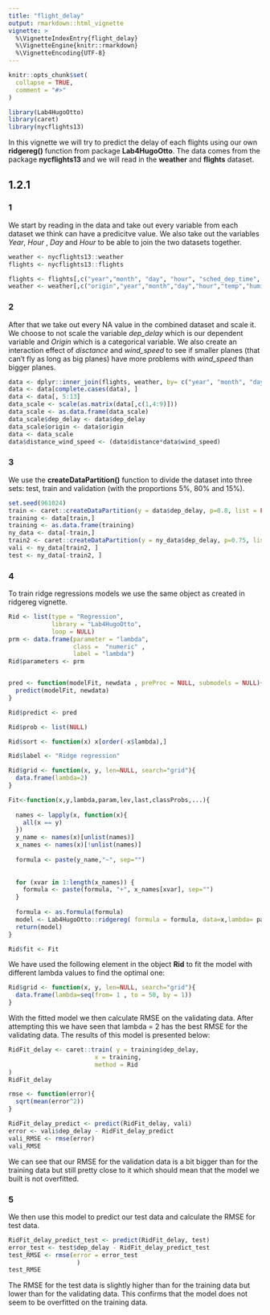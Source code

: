 ```yaml
---
title: "flight_delay"
output: rmarkdown::html_vignette
vignette: >
  %\VignetteIndexEntry{flight_delay}
  %\VignetteEngine{knitr::rmarkdown}
  %\VignetteEncoding{UTF-8}
---
```


```r
knitr::opts_chunk$set(
  collapse = TRUE,
  comment = "#>"
)
```

```r
library(Lab4HugoOtto)
library(caret)
library(nycflights13)
```

In this vignette we will try to predict the delay of each flights using our own **ridgereg()** function from package **Lab4HugoOtto**. The data comes from the package **nycflights13 **and we will read in the **weather** and **flights** dataset.

## 1.2.1
### 1
We start by reading in the data and take out every variable from each dataset we think can have a predicitve value. We also take out the variables *Year*, *Hour* , *Day* and *Hour* to be able to join the two datasets together. 
```r
weather <- nycflights13::weather
flights <- nycflights13::flights

flights <- flights[,c("year","month", "day", "hour", "sched_dep_time", "dep_delay", "origin", "distance")]
weather <- weather[,c("origin","year","month","day","hour","temp","humid","wind_speed","precip", "visib")]

```

### 2 
After that we take out every NA value in the combined dataset and scale it. We choose to not scale the variable *dep_delay* which is our dependent variable and *Origin* which is a categorical variable. We also create an interaction effect of *disctance* and *wind_speed* to see if smaller planes (that can't fly as long as big planes) have more problems with *wind_speed* than bigger planes.

```r
data <- dplyr::inner_join(flights, weather, by= c("year", "month", "day", "hour", "origin"))
data <- data[complete.cases(data), ]
data <- data[, 5:13]
data_scale <- scale(as.matrix(data[,c(1,4:9)]))
data_scale <- as.data.frame(data_scale)
data_scale$dep_delay <- data$dep_delay
data_scale$origin <- data$origin
data <- data_scale
data$distance_wind_speed <- (data$distance*data$wind_speed)
```


### 3

We use the **createDataPartition()** function to divide the dataset into three sets: test, train and validation (with the proportions 5%, 80% and 15%).

```r
set.seed(961024)
train <- caret::createDataPartition(y = data$dep_delay, p=0.8, list = FALSE)
training <- data[train,]
training <- as.data.frame(training)
ny_data <- data[-train,]
train2 <- caret::createDataPartition(y = ny_data$dep_delay, p=0.75, list = FALSE)
vali <- ny_data[train2, ]
test <- ny_data[-train2, ]
```


### 4

To train ridge regressions models we use the same object as created in ridgereg vignette. 

```r
Rid <- list(type = "Regression",
            library = "Lab4HugoOtto",
            loop = NULL)
prm <- data.frame(parameter = "lambda",
                  class =  "numeric" ,
                  label = "lambda")
Rid$parameters <- prm


pred <- function(modelFit, newdata , preProc = NULL, submodels = NULL){
  predict(modelFit, newdata)
}

Rid$predict <- pred

Rid$prob <- list(NULL)

Rid$sort <- function(x) x[order(-x$lambda),]

Rid$label <- "Ridge regression"

Rid$grid <- function(x, y, len=NULL, search="grid"){
  data.frame(lambda=2)
}

Fit<-function(x,y,lambda,param,lev,last,classProbs,...){
  
  names <- lapply(x, function(x){
    all(x == y)
  })
  y_name <- names(x)[unlist(names)]
  x_names <- names(x)[!unlist(names)]
  
  formula <- paste(y_name,"~", sep="")
  
  
  for (xvar in 1:length(x_names)) {
    formula <- paste(formula, "+", x_names[xvar], sep="")
  }
  
  formula <- as.formula(formula)
  model <- Lab4HugoOtto::ridgereg( formula = formula, data=x,lambda= param$lambda)
  return(model)
}

Rid$fit <- Fit

```

We have used the following element in the object **Rid** to fit the model with different lambda values to find the optimal one:

```r
Rid$grid <- function(x, y, len=NULL, search="grid"){
  data.frame(lambda=seq(from= 1 , to = 50, by = 1))
}
```

With the fitted model we then calculate RMSE on the validating data. After attempting this we have seen that lambda = 2 has the best RMSE for the validating data. The results of this model is presented below:

```r
RidFit_delay <- caret::train( y = training$dep_delay,
                        x = training,
                        method = Rid
)
RidFit_delay

rmse <- function(error){
  sqrt(mean(error^2))
}

RidFit_delay_predict <- predict(RidFit_delay, vali)
error <- vali$dep_delay - RidFit_delay_predict
vali_RMSE <- rmse(error)
vali_RMSE
```

We can see that our RMSE for the validation data is a bit bigger than for the training data but still pretty close to it which should mean that the model we built is not overfitted.

### 5

We then use this model to predict our test data and calculate the RMSE for test data.

```r
RidFit_delay_predict_test <- predict(RidFit_delay, test)
error_test <- test$dep_delay - RidFit_delay_predict_test
test_RMSE <- rmse(error = error_test
                   )
test_RMSE
```

The RMSE for the test data is slightly higher than for the training data but lower than for the validating data. This confirms that the model does not seem to be overfitted on the training data. 
